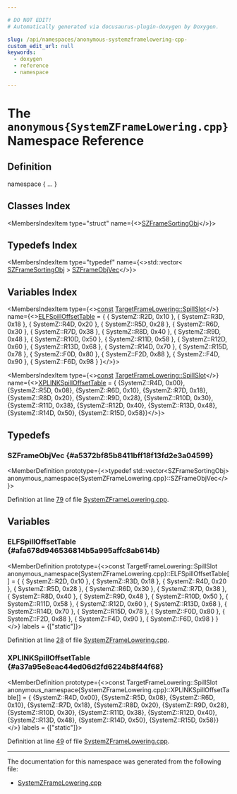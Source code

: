 ```yaml
---

# DO NOT EDIT!
# Automatically generated via docusaurus-plugin-doxygen by Doxygen.

slug: /api/namespaces/anonymous-systemzframelowering-cpp-
custom_edit_url: null
keywords:
  - doxygen
  - reference
  - namespace

---
```





# The `anonymous{SystemZFrameLowering.cpp}` Namespace Reference

<DoxygenPage pluginConfig={pluginConfig}>



## Definition

<CodeBlock>namespace &#123; ... &#125;</CodeBlock>

## Classes Index

<MembersIndex>

<MembersIndexItem
  type="struct"
  name={<><a href="/docs/api/structs/anonymous-namespace-systemzframelowering-cpp-/szframesortingobj">SZFrameSortingObj</a></>}>
</MembersIndexItem>

</MembersIndex>

## Typedefs Index

<MembersIndex>

<MembersIndexItem
  type="typedef"
  name={<>std::vector&lt; <a href="/docs/api/structs/anonymous-namespace-systemzframelowering-cpp-/szframesortingobj">SZFrameSortingObj</a> &gt; <a href="#a5372bf85b8411bff18f13fd2e3a04599">SZFrameObjVec</a></>}>
</MembersIndexItem>

</MembersIndex>

## Variables Index

<MembersIndex>

<MembersIndexItem
  type={<><a href="/docs/api/files/lib/lib/target/lib/target/aarch64/aarch64promoteconstant-cpp/#a90f8350fecae261c25be85d38b451bff">const</a> <a href="/docs/api/structs/llvm/targetframelowering/spillslot">TargetFrameLowering::SpillSlot</a></>}
  name={<><a href="#afa678d946536814b5a995affc8ab614b">ELFSpillOffsetTable</a> = &#123;
  &#123; SystemZ::R2D,  0x10 &#125;,
  &#123; SystemZ::R3D,  0x18 &#125;,
  &#123; SystemZ::R4D,  0x20 &#125;,
  &#123; SystemZ::R5D,  0x28 &#125;,
  &#123; SystemZ::R6D,  0x30 &#125;,
  &#123; SystemZ::R7D,  0x38 &#125;,
  &#123; SystemZ::R8D,  0x40 &#125;,
  &#123; SystemZ::R9D,  0x48 &#125;,
  &#123; SystemZ::R10D, 0x50 &#125;,
  &#123; SystemZ::R11D, 0x58 &#125;,
  &#123; SystemZ::R12D, 0x60 &#125;,
  &#123; SystemZ::R13D, 0x68 &#125;,
  &#123; SystemZ::R14D, 0x70 &#125;,
  &#123; SystemZ::R15D, 0x78 &#125;,
  &#123; SystemZ::F0D,  0x80 &#125;,
  &#123; SystemZ::F2D,  0x88 &#125;,
  &#123; SystemZ::F4D,  0x90 &#125;,
  &#123; SystemZ::F6D,  0x98 &#125;
&#125;</>}>
</MembersIndexItem>

<MembersIndexItem
  type={<><a href="/docs/api/files/lib/lib/target/lib/target/aarch64/aarch64promoteconstant-cpp/#a90f8350fecae261c25be85d38b451bff">const</a> <a href="/docs/api/structs/llvm/targetframelowering/spillslot">TargetFrameLowering::SpillSlot</a></>}
  name={<><a href="#a37a95e8eac44ed06d2fd6224b8f44f68">XPLINKSpillOffsetTable</a> = &#123;
    &#123;SystemZ::R4D, 0x00&#125;,  &#123;SystemZ::R5D, 0x08&#125;,  &#123;SystemZ::R6D, 0x10&#125;,
    &#123;SystemZ::R7D, 0x18&#125;,  &#123;SystemZ::R8D, 0x20&#125;,  &#123;SystemZ::R9D, 0x28&#125;,
    &#123;SystemZ::R10D, 0x30&#125;, &#123;SystemZ::R11D, 0x38&#125;, &#123;SystemZ::R12D, 0x40&#125;,
    &#123;SystemZ::R13D, 0x48&#125;, &#123;SystemZ::R14D, 0x50&#125;, &#123;SystemZ::R15D, 0x58&#125;&#125;</>}>
</MembersIndexItem>

</MembersIndex>


<SectionDefinition>

## Typedefs

### SZFrameObjVec {#a5372bf85b8411bff18f13fd2e3a04599}

<MemberDefinition
  prototype={<>typedef std::vector&lt;SZFrameSortingObj&gt; anonymous&#95;namespace&#123;SystemZFrameLowering.cpp&#125;::SZFrameObjVec</>}>

Definition at line <a href="/docs/api/files/lib/lib/target/lib/target/systemz/systemzframelowering-cpp/#l00079">79</a> of file <a href="/docs/api/files/lib/lib/target/lib/target/systemz/systemzframelowering-cpp">SystemZFrameLowering.cpp</a>.
</MemberDefinition>

</SectionDefinition>

<SectionDefinition>

## Variables

### ELFSpillOffsetTable {#afa678d946536814b5a995affc8ab614b}

<MemberDefinition
  prototype={<>const TargetFrameLowering::SpillSlot anonymous&#95;namespace&#123;SystemZFrameLowering.cpp&#125;::ELFSpillOffsetTable&#91;&#93; = &#123;
  &#123; SystemZ::R2D,  0x10 &#125;,
  &#123; SystemZ::R3D,  0x18 &#125;,
  &#123; SystemZ::R4D,  0x20 &#125;,
  &#123; SystemZ::R5D,  0x28 &#125;,
  &#123; SystemZ::R6D,  0x30 &#125;,
  &#123; SystemZ::R7D,  0x38 &#125;,
  &#123; SystemZ::R8D,  0x40 &#125;,
  &#123; SystemZ::R9D,  0x48 &#125;,
  &#123; SystemZ::R10D, 0x50 &#125;,
  &#123; SystemZ::R11D, 0x58 &#125;,
  &#123; SystemZ::R12D, 0x60 &#125;,
  &#123; SystemZ::R13D, 0x68 &#125;,
  &#123; SystemZ::R14D, 0x70 &#125;,
  &#123; SystemZ::R15D, 0x78 &#125;,
  &#123; SystemZ::F0D,  0x80 &#125;,
  &#123; SystemZ::F2D,  0x88 &#125;,
  &#123; SystemZ::F4D,  0x90 &#125;,
  &#123; SystemZ::F6D,  0x98 &#125;
&#125;</>}
  labels = {["static"]}>

Definition at line <a href="/docs/api/files/lib/lib/target/lib/target/systemz/systemzframelowering-cpp/#l00028">28</a> of file <a href="/docs/api/files/lib/lib/target/lib/target/systemz/systemzframelowering-cpp">SystemZFrameLowering.cpp</a>.
</MemberDefinition>

### XPLINKSpillOffsetTable {#a37a95e8eac44ed06d2fd6224b8f44f68}

<MemberDefinition
  prototype={<>const TargetFrameLowering::SpillSlot anonymous&#95;namespace&#123;SystemZFrameLowering.cpp&#125;::XPLINKSpillOffsetTable&#91;&#93; = &#123;
    &#123;SystemZ::R4D, 0x00&#125;,  &#123;SystemZ::R5D, 0x08&#125;,  &#123;SystemZ::R6D, 0x10&#125;,
    &#123;SystemZ::R7D, 0x18&#125;,  &#123;SystemZ::R8D, 0x20&#125;,  &#123;SystemZ::R9D, 0x28&#125;,
    &#123;SystemZ::R10D, 0x30&#125;, &#123;SystemZ::R11D, 0x38&#125;, &#123;SystemZ::R12D, 0x40&#125;,
    &#123;SystemZ::R13D, 0x48&#125;, &#123;SystemZ::R14D, 0x50&#125;, &#123;SystemZ::R15D, 0x58&#125;&#125;</>}
  labels = {["static"]}>

Definition at line <a href="/docs/api/files/lib/lib/target/lib/target/systemz/systemzframelowering-cpp/#l00049">49</a> of file <a href="/docs/api/files/lib/lib/target/lib/target/systemz/systemzframelowering-cpp">SystemZFrameLowering.cpp</a>.
</MemberDefinition>

</SectionDefinition>

<hr/>

The documentation for this namespace was generated from the following file:

<ul>
<li><a href="/docs/api/files/lib/lib/target/lib/target/systemz/systemzframelowering-cpp">SystemZFrameLowering.cpp</a></li>
</ul>

</DoxygenPage>
